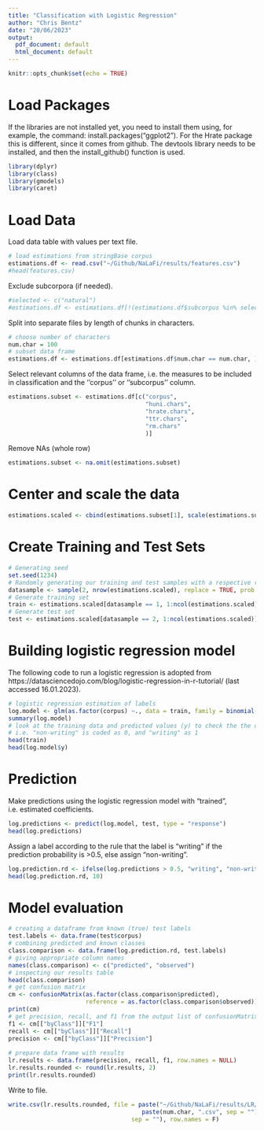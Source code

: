 ```yaml
---
title: "Classification with Logistic Regression"
author: "Chris Bentz"
date: "20/06/2023"
output:
  pdf_document: default
  html_document: default
---
```


```r
knitr::opts_chunk$set(echo = TRUE)
```

# Load Packages
If the libraries are not installed yet, you need to install them using, for example, the command: install.packages("ggplot2"). For the Hrate package this is different, since it comes from github. The devtools library needs to be installed, and then the install_github() function is used.
```r
library(dplyr)
library(class)
library(gmodels)
library(caret)
```

# Load Data
Load data table with values per text file. 
```r
# load estimations from stringBase corpus
estimations.df <- read.csv("~/Github/NaLaFi/results/features.csv")
#head(features.csv)
```

Exclude subcorpora (if needed).
```r
#selected <- c("natural")
#estimations.df <- estimations.df[!(estimations.df$subcorpus %in% selected), ]
```

Split into separate files by length of chunks in characters.
```r
# choose number of characters
num.char = 100
# subset data frame
estimations.df <- estimations.df[estimations.df$num.char == num.char, ]
```

Select relevant columns of the data frame, i.e. the measures to be included in classification and the ''corpus'' or ''subcorpus'' column.
```r
estimations.subset <- estimations.df[c("corpus",
                                       "huni.chars", 
                                       "hrate.chars", 
                                       "ttr.chars", 
                                       "rm.chars"
                                       )]
```

Remove NAs (whole row)
```r
estimations.subset <- na.omit(estimations.subset)
```

# Center and scale the data
```r
estimations.scaled <- cbind(estimations.subset[1], scale(estimations.subset[2:ncol(estimations.subset)]))
```

# Create Training and Test Sets
```r
# Generating seed
set.seed(1234)
# Randomly generating our training and test samples with a respective ratio of 2/3 and 1/3
datasample <- sample(2, nrow(estimations.scaled), replace = TRUE, prob = c(0.67, 0.33))
# Generate training set
train <- estimations.scaled[datasample == 1, 1:ncol(estimations.scaled)]
# Generate test set 
test <- estimations.scaled[datasample == 2, 1:ncol(estimations.scaled)]
```

# Building logistic regression model
The following code to run a logistic regression is adopted from https://datasciencedojo.com/blog/logistic-regression-in-r-tutorial/ (last accessed 16.01.2023).
```r
# logistic regression estimation of labels
log.model <- glm(as.factor(corpus) ~., data = train, family = binomial(link = "logit"))
summary(log.model)
# look at the training data and predicted values (y) to check the the dummy coding,
# i.e. "non-writing" is coded as 0, and "writing" as 1
head(train)
head(log.model$y)
```

# Prediction
Make predictions using the logistic regression model with "trained", i.e. estimated coefficients.
```r
log.predictions <- predict(log.model, test, type = "response")
head(log.predictions)
```
Assign a label according to the rule that the label is "writing" if the prediction probability is >0.5, else assign "non-writing". 
```r
log.prediction.rd <- ifelse(log.predictions > 0.5, "writing", "non-writing")
head(log.prediction.rd, 10)
```

# Model evaluation
```r
# creating a dataframe from known (true) test labels
test.labels <- data.frame(test$corpus)
# combining predicted and known classes
class.comparison <- data.frame(log.prediction.rd, test.labels)
# giving appropriate column names
names(class.comparison) <- c("predicted", "observed")
# inspecting our results table
head(class.comparison)
# get confusion matrix
cm <- confusionMatrix(as.factor(class.comparison$predicted), 
                      reference = as.factor(class.comparison$observed))
print(cm)
# get precision, recall, and f1 from the output list of confusionMatrix()
f1 <- cm[["byClass"]]["F1"]
recall <- cm[["byClass"]]["Recall"]
precision <- cm[["byClass"]]["Precision"]
  
# prepare data frame with results
lr.results <- data.frame(precision, recall, f1, row.names = NULL)
lr.results.rounded <- round(lr.results, 2)
print(lr.results.rounded)
```

Write to file.
```r
write.csv(lr.results.rounded, file = paste("~/Github/NaLaFi/results/LR/results_logReg_", 
                                      paste(num.char, ".csv", sep = ""), 
                                   sep = ""), row.names = F)
```